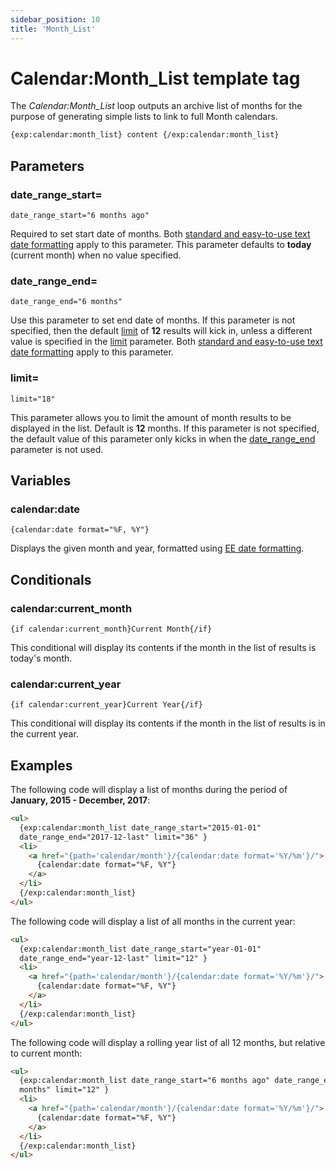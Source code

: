 ```yaml
---
sidebar_position: 10
title: 'Month_List'
---
```


# Calendar:Month_List template tag

The _Calendar:Month_List_ loop outputs an archive list of months for the purpose of generating simple lists to link to full Month calendars.

```html showLineNumbers
{exp:calendar:month_list} content {/exp:calendar:month_list}
```

## Parameters

### date_range_start=

`date_range_start="6 months ago"`

Required to set start date of months. Both [standard and easy-to-use text date formatting](../guides/date-formatting.mdx) apply to this parameter. This parameter defaults to **today** (current month) when no value specified.

### date_range_end=

`date_range_end="6 months"`

Use this parameter to set end date of months. If this parameter is not specified, then the default [limit](#limit) of **12** results will kick in, unless a different value is specified in the [limit](#limit) parameter. Both [standard and easy-to-use text date formatting](../guides/date-formatting.mdx) apply to this parameter.

### limit=

`limit="18"`

This parameter allows you to limit the amount of month results to be displayed in the list. Default is **12** months. If this parameter is not specified, the default value of this parameter only kicks in when the [date_range_end](#date-range-end) parameter is not used.

## Variables

### calendar:date

`{calendar:date format="%F, %Y"}`

Displays the given month and year, formatted using [EE date formatting](https://docs.expressionengine.com/v7/templates/date-variable-formatting.html).

## Conditionals

### calendar:current_month

`{if calendar:current_month}Current Month{/if}`

This conditional will display its contents if the month in the list of results is today's month.

### calendar:current_year

`{if calendar:current_year}Current Year{/if}`

This conditional will display its contents if the month in the list of results is in the current year.

## Examples

The following code will display a list of months during the period of **January, 2015 - December, 2017**:

```html showLineNumbers
<ul>
  {exp:calendar:month_list date_range_start="2015-01-01"
  date_range_end="2017-12-last" limit="36" }
  <li>
    <a href="{path='calendar/month'}/{calendar:date format='%Y/%m'}/">
      {calendar:date format="%F, %Y"}
    </a>
  </li>
  {/exp:calendar:month_list}
</ul>
```

The following code will display a list of all months in the current year:

```html showLineNumbers
<ul>
  {exp:calendar:month_list date_range_start="year-01-01"
  date_range_end="year-12-last" limit="12" }
  <li>
    <a href="{path='calendar/month'}/{calendar:date format='%Y/%m'}/">
      {calendar:date format="%F, %Y"}
    </a>
  </li>
  {/exp:calendar:month_list}
</ul>
```

The following code will display a rolling year list of all 12 months, but relative to current month:

```html showLineNumbers
<ul>
  {exp:calendar:month_list date_range_start="6 months ago" date_range_end="6
  months" limit="12" }
  <li>
    <a href="{path='calendar/month'}/{calendar:date format='%Y/%m'}/">
      {calendar:date format="%F, %Y"}
    </a>
  </li>
  {/exp:calendar:month_list}
</ul>
```
